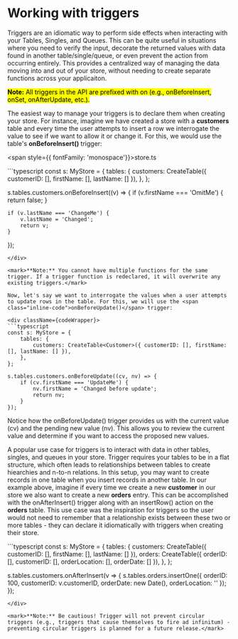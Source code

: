 
# Working with triggers

Triggers are an idiomatic way to perform side effects when interacting with your <span class="inline-code">Tables</span>, <span class="inline-code">Singles</span>, and <span class="inline-code">Queues</span>. This can be quite useful in situations where you need to verify the input, decorate the returned values
with data found in another table/single/queue, or even prevent the action from occurring entirely. This provides a centralized way of managing the data moving into and out of your store, without needing to create separate functions across
your applicaiton.

<mark>**Note:** All triggers in the API are prefixed with <span class="inline-code">on</span> (e.g., <span class="inline-code">onBeforeInsert</span>, <span class="inline-code">onSet</span>, <span class="inline-code">onAfterUpdate</span>, etc.).</mark>

The easiest way to manage your triggers is to declare them when creating your store. For instance, imagine we have created a store with a **customers** table and every time the user attempts to insert a row we interrogate the value
to see if we want to allow it or change it. For this, we would use the table's **onBeforeInsert()** trigger:

<span style={{ fontFamily: 'monospace'}}>store.ts</span>

<div className={codeWrapper}>
```typescript
const s: MyStore = {
    tables: {
        customers: CreateTable<Customer>({ customerID: [], firstName: [], lastName: [] }),
    },
};

s.tables.customers.onBeforeInsert((v) => {
    if (v.firstName === 'OmitMe') {
        return false;
    }

    if (v.lastName === 'ChangeMe') {
        v.lastName = 'Changed';
        return v;
    }
});

```
</div>

<mark>**Note:** You cannot have multiple functions for the same trigger. If a trigger function is redeclared, it will overwrite any existing triggers.</mark>

Now, let's say we want to interrogate the values when a user attempts to update rows in the table. For this, we will use the <span class="inline-code">onBeforeUpdate()</span> trigger:

<div className={codeWrapper}>
```typescript
const s: MyStore = {
    tables: {
        customers: CreateTable<Customer>({ customerID: [], firstName: [], lastName: [] }),
    },
};

s.tables.customers.onBeforeUpdate((cv, nv) => {
    if (cv.firstName === 'UpdateMe') {
        nv.firstName = 'Changed before update';
        return nv;
    }
});
```
</div>

Notice how the <span class="inline-code">onBeforeUpdate()</span> trigger provides us with the current value (<span class="inline-code">cv</span>) and the pending new value (<span class="inline-code">nv</span>). This allows you to review the current value and determine if you want to access the proposed
new values.

A popular use case for triggers is to interact with data in other tables, singles, and queues in your store. Trigger requires your tables to be in a flat structure, which often leads to relationships between tables
to create hiearchies and n-to-n relations. In this setup, you may want to create records in one table when you insert records in another table. In our example above, imagine if every time we create a new **customer** in our
store we also want to create a new **orders** entry. This can be accomplished with the <span class="inline-code">onAfterInsert()</span> trigger along with an <span class="inline-code">insertRow()</span> action on the **orders** table. This use case was the inspiration for triggers so the
user would not need to remember that a relationship exists between these two or more tables - they can declare it idiomatically with triggers when creating their store.


<div className={codeWrapper}>
```typescript
const s: MyStore = {
    tables: {
        customers: CreateTable<Customer>({ customerID: [], firstName: [], lastName: [] }),
        orders: CreateTable<Order>({ orderID: [], customerID: [], orderLocation: [], orderDate: [] }),
    },
};

s.tables.customers.onAfterInsert(v => {
    s.tables.orders.insertOne({ orderID: 100, customerID: v.customerID, orderDate: new Date(), orderLocation: '' });
});
```
</div>

<mark>**Note:** Be cautious! Trigger will not prevent circular triggers (e.g., triggers that cause themselves to fire ad infinitum) - preventing circular triggers is planned for a future release.</mark>
